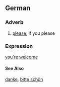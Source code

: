 ==German==

===Adverb===
# [[please]], if you please

===Expression===
[[you're welcome]]
====See Also====
[[danke]], [[bitte schön]]